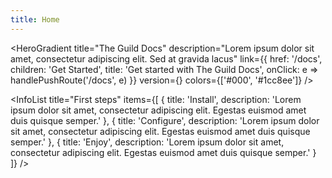 ```yaml
---
title: Home
---
```



<HeroGradient
  title="The Guild Docs"
  description="Lorem ipsum dolor sit amet, consectetur adipiscing elit. Sed at gravida lacus"
  link={{
    href: '/docs',
    children: 'Get Started',
    title: 'Get started with The Guild Docs',
    onClick: e => handlePushRoute('/docs', e)
  }}
  version={<NPMBadge name="guild-docs" />}
  colors={['#000', '#1cc8ee']}
/>

<InfoList
  title="First steps"
  items={[
    {
      title: 'Install',
      description: 'Lorem ipsum dolor sit amet, consectetur adipiscing elit. Egestas euismod amet duis quisque semper.'
    },
    {
      title: 'Configure',
      description: 'Lorem ipsum dolor sit amet, consectetur adipiscing elit. Egestas euismod amet duis quisque semper.'
    },
    {
      title: 'Enjoy',
      description: 'Lorem ipsum dolor sit amet, consectetur adipiscing elit. Egestas euismod amet duis quisque semper.'
    }
  ]}
/>
